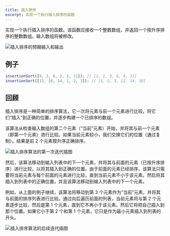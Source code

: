 ```yaml
---
title: 插入排序
excerpt: 实现一个执行插入排序的函数
---
```


实现一个执行插入排序的函数。该函数应接收一个整数数组，并返回一个按升序排序的整数数组。输入数组将被修改。

![插入排序的预期输入和输出](/img/questions/insertion-sort/insertion-sort-input-output.png)

## 例子

```js
insertionSort([9, 3, 6, 2, 1, 11]); // [1, 2, 3, 6, 9, 11]
insertionSort([12, 16, 14, 1, 2, 3]); // [1, 2, 3, 12, 14, 16]
```

## 回顾

插入排序是一种简单的排序算法，它一次将元素与前一个元素进行比较，将它们“插入”到正确的位置，并逐步构建一个已排序的数组。

该算法从检查输入数组的第二个元素（“当前”元素）开始，并将其与前一个元素（即第一个元素）进行比较。如果当前元素较小，我们交换它们的位置（通过复制）。结果是前 2 个元素按升序正确排序。

![插入排序算法的第一次迭代插图](/img/questions/insertion-sort/insertion-sort-first-iteration.png)

然后，该算法移动到输入列表中的下一个元素，并将其与前面的元素（已按升序排序）进行比较，以将其插入到正确的位置。由于前面的元素已经排序，该算法只需要将当前元素与每个前面的元素进行比较，直到当前元素不小于该元素。然后将其插入到列表中的正确位置，并且该算法移动到输入列表中的下一个元素。

例如，从上面的例子继续，该算法将移动到第 3 个元素作为“当前”元素，并将其与前面的排序列表进行比较。通过向后遍历前面的列表，当前元素将与第 2 个元素逐步比较，然后是第 1 个元素，直到它不再小于该元素。然后它将把自己插入到那个位置。如果它小于第 2 个和第 1 个元素，它只是作为最小元素插入到列表的开头。

![插入排序算法的后续迭代插图](/img/questions/insertion-sort/insertion-sort-subsequent-iteration.png)
